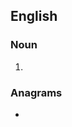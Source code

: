 ==English==

===Noun===
{{head|en|noun form}}

# {{plural of|marula|lang=en}}

===Anagrams===
* {{anagrams|en|a=aalmrsu|alarums}}